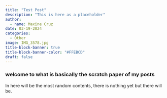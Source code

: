 ```yaml
---
title: "Test Post"
description: "This is here as a placeholder"
author:
  - name: Maxine Cruz
date: 03-19-2024
categories:
  - Other
image: IMG_3578.jpg
title-block-banner: true
title-block-banner-color: "#FFEBCD"
draft: false
---
```


### welcome to what is basically the scratch paper of my posts

In here will be the most random contents, there is nothing yet but there will be.

